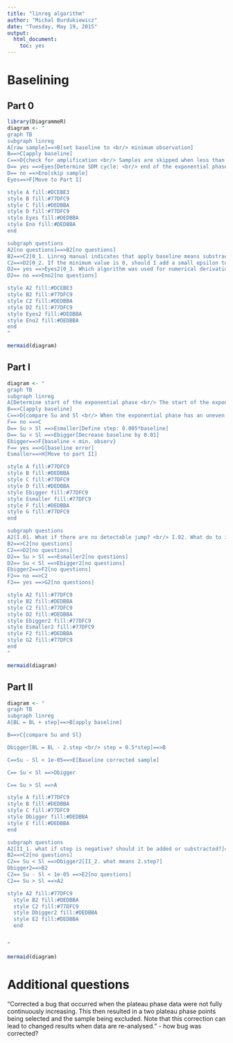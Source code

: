 ```yaml
---
title: "linreg algorithm"
author: "Michal Burdukiewicz"
date: "Tuesday, May 19, 2015"
output:
  html_document:
    toc: yes
---
```


# Baselining

## Part 0

```r
library(DiagrammeR)
diagram <- "
graph TB
subgraph linreg
A[raw sample]==>B[set baseline to <br/> minimum observation]
B==>C[apply baseline]
C==>D{check for amplification <br/> Samples are skipped when less than seven times <br/> increase in fluorescence values is observed}
D== yes ==>Eyes[Determine SDM cycle: <br/> end of the exponential phase]
D== no ==>Eno[skip sample]
Eyes==>F[Move to Part I]

style A fill:#DCEBE3
style B fill:#77DFC9
style C fill:#DEDBBA
style D fill:#77DFC9
style Eyes fill:#DEDBBA
style Eno fill:#DEDBBA
end

subgraph questions
A2[no questions]==>B2[no questions]
B2==>C2[0_1. Linreg manual indicates that apply baseline means substract baseline. <br/> If the baseline is smaller than 0, should it be also substracted?]
C2==>D2[0_2. If the minimum value is 0, should I add a small epsilon to fluoescence values?]
D2== yes ==>Eyes2[0_3. Which algorithm was used for numerical derivation?]
D2== no ==>Eno2[no questions]

style A2 fill:#DCEBE3
style B2 fill:#77DFC9
style C2 fill:#DEDBBA
style D2 fill:#77DFC9
style Eyes2 fill:#DEDBBA
style Eno2 fill:#DEDBBA
end
"

mermaid(diagram)
```

## Part I

```r

diagram <- "
graph TB
subgraph linreg
A[Determine start of the exponential phase <br/> The start of the exponential phase is defined by a jump: <br/> when fluorescence in cycle C+1 - counting from plateau - is less than <br/>the fluorescence in cycle C then the exponential phase starts at cycle c.]==>B[set baseline too high: <br/> baseline is the average of the 6th and the 7th point <br/> below the plateau phase]
B==>C[apply baseline]
C==>D{compare Su and Sl <br/> When the exponential phase has an uneven number of points, <br/> the middle point is in the top as well as the bottom part}
F== no ==>C
D== Su > Sl ==>Esmaller[Define step: 0.005*baseline]
D== Su < Sl ==>Ebigger[Decrease baseline by 0.01]
Ebigger==>F{baseline < min. observ}
F== yes ==>G[baseline error]
Esmaller==>H[Move to part II]

style A fill:#77DFC9
style B fill:#DEDBBA
style C fill:#77DFC9
style D fill:#DEDBBA
style Ebigger fill:#77DFC9
style Esmaller fill:#77DFC9
style F fill:#DEDBBA
style G fill:#77DFC9
end

subgraph questions
A2[I.01. What if there are no detectable jump? <br/> I.02. What do to in case of sample without visible plateau phase?]==>B2[no questions]
B2==>C2[no questions]
C2==>D2[no questions]
D2== Su > Sl ==>Esmaller2[no questions]
D2== Su < Sl ==>Ebigger2[no questions]
Ebigger2==>F2[no questions]
F2== no ==>C2
F2== yes ==>G2[no questions]

style A2 fill:#77DFC9
style B2 fill:#DEDBBA
style C2 fill:#77DFC9
style D2 fill:#DEDBBA
style Ebigger2 fill:#77DFC9
style Esmaller2 fill:#77DFC9
style F2 fill:#DEDBBA
style G2 fill:#77DFC9
end
"

mermaid(diagram)
```


## Part II

```r

diagram <- "
graph TB
subgraph linreg
A[BL = BL + step]==>B[apply baseline]

B==>C{compare Su and Sl}

Dbigger[BL = BL - 2.step <br/> step = 0.5*step]==>B

C==Su - Sl < 1e-05==>E[Baseline corrected sample]

C== Su < Sl ==>Dbigger

C== Su > Sl ==>A

style A fill:#77DFC9
style B fill:#DEDBBA
style C fill:#77DFC9
style Dbigger fill:#DEDBBA
style E fill:#DEDBBA
end

subgraph questions
A2[II_1. what if step is negative? should it be added or substracted?]==>B2[no questions]
B2==>C2[no questions]
C2== Su < Sl ==>Dbigger2[II_2. what means 2.step?]
Dbigger2==>B2
C2== Su - Sl < 1e-05 ==>E2[no questions]
C2== Su > Sl ==>A2

style A2 fill:#77DFC9
  style B2 fill:#DEDBBA
  style C2 fill:#77DFC9
  style Dbigger2 fill:#DEDBBA
  style E2 fill:#DEDBBA
  end


"

mermaid(diagram)
```


# Additional questions

"Corrected a bug that occurred when the plateau phase data were not fully continuously increasing. This then resulted in a two plateau phase points being selected and the sample being excluded. Note that this correction can lead to changed results when data are re-analysed." - how bug was corrected?